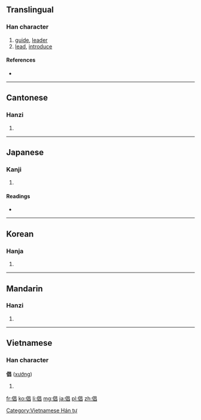 ==Translingual==

===Han character===
{{Han char|rn=9|rad=人|as=08|sn=10|four=2626<sub>0</sub>|canj=人日日 (OAA)|ids=⿰[[亻]][[昌]]}}

# [[guide]], [[leader]]
# [[lead]], [[introduce]]

====References====
* {{Han ref|kx=0108.120|dkj=00783|dj=0231.020|hdz=10177.050|uh=5021|ud=20513|bh=ADD2|bd=44498}}

----

==Cantonese==

===Hanzi===
{{yue-hanzi|jyut=|y=cheung1}}

# {{defn|lang=yue|sort=人08}}

----

==Japanese==

===Kanji===
{{ja-kanji|grade=|rs=人08}}

# {{defn|lang=ja|sort=人08}}

====Readings====
* {{ja-readings|on=[[しょう]] (shō)|kun=[[わざおぎ]] (wazaogi)}}

----

==Korean==

===Hanja===
{{ko-hanja|hangeul=창|rv=chang|mr=ch'ang}}

# {{defn|lang=ko|sort=人08}}

----

==Mandarin==

===Hanzi===
{{cmn-hanzi|pin=[[chàng]] ([[chang4]])|wg=ch'ang<sup>4</sup>}}

# {{defn|lang=cmn|sort=人08}}

----

==Vietnamese==

===Han character===
'''倡''' ([[xướng]])

# {{defn|vi}}

[[Category:Vietnamese Hán tự]]

[[fr:倡]]
[[ko:倡]]
[[li:倡]]
[[mg:倡]]
[[ja:倡]]
[[pl:倡]]
[[zh:倡]]